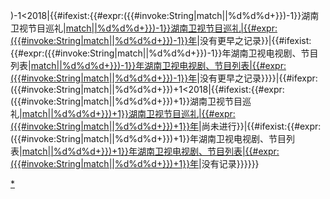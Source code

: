 <includeonly>{{系列|{{#ifexpr:({{#invoke:String|match|{{PAGENAME}}|%d%d%d+}})-1<2018|{{#ifexist:{{#expr:({{#invoke:String|match|{{PAGENAME}}|%d%d%d+}})-1}}湖南卫视节目巡礼|[[{{#expr:({{#invoke:String|match|{{PAGENAME}}|%d%d%d+}})-1}}湖南卫视节目巡礼|{{#expr:({{#invoke:String|match|{{PAGENAME}}|%d%d%d+}})-1}}年]]|没有更早之记录}}|{{#ifexist:{{#expr:({{#invoke:String|match|{{PAGENAME}}|%d%d%d+}})-1}}年湖南卫视电视剧、节目列表|[[{{#expr:({{#invoke:String|match|{{PAGENAME}}|%d%d%d+}})-1}}年湖南卫视电视剧、节目列表|{{#expr:({{#invoke:String|match|{{PAGENAME}}|%d%d%d+}})-1}}年]]|没有更早之记录}}}}|{{#ifexpr:({{#invoke:String|match|{{PAGENAME}}|%d%d%d+}})+1<2018|{{#ifexist:{{#expr:({{#invoke:String|match|{{PAGENAME}}|%d%d%d+}})+1}}湖南卫视节目巡礼|[[{{#expr:({{#invoke:String|match|{{PAGENAME}}|%d%d%d+}})+1}}湖南卫视节目巡礼|{{#expr:({{#invoke:String|match|{{PAGENAME}}|%d%d%d+}})+1}}年]]|尚未进行}}|{{#ifexist:{{#expr:({{#invoke:String|match|{{PAGENAME}}|%d%d%d+}})+1}}年湖南卫视电视剧、节目列表|[[{{#expr:({{#invoke:String|match|{{PAGENAME}}|%d%d%d+}})+1}}年湖南卫视电视剧、节目列表|{{#expr:({{#invoke:String|match|{{PAGENAME}}|%d%d%d+}})+1}}年]]|没有记录}}}}}}</includeonly><noinclude>
[[Category:湖南衛視節目巡禮|*]]
</noinclude>